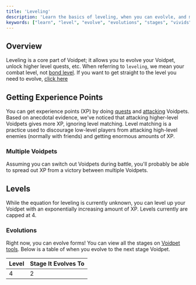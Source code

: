 ```yaml
---
title: 'Leveling'
description: 'Learn the basics of leveling, when you can evolvle, and more!'
keywords: ["learn", "level", "evolve", "evolutions", "stages", "vivids", ""]
---
```


## Overview

Leveling is a core part of Voidpet; it allows you to evolve your Voidpet, unlock higher level quests, etc. When referring to `leveling`, we mean your combat level, not [bond level](/bond-and-skills). If you want to get straight to the level you need to evolve, [click here](#evolutions)

## Getting Experience Points

You can get experience points (XP) by doing [quests](/quests) and [attacking](/attacking) Voidpets. Based on anecdotal evidence, we've noticed that attacking higher-level Voidpets gives more XP, ignoring level matching. Level matching is a practice used to discourage low-level players from attacking high-level enemies (normally with friends) and getting enormous amounts of XP. 

### Multiple Voidpets

Assuming you can switch out Voidpets during battle, you'll probably be able to spread out XP from a victory between multiple Voidpets.

## Levels 

While the equation for leveling is currently unknown, you can level up your Voidpet with an exponentially increasing amount of XP. Levels currently are capped at 4. 

### Evolutions

Right now, you can evolve forms! You can view all the stages on [Voidpet tools](https://voipet.io). Below is a table of when you evolve to the next stage Voidpet.

| Level | Stage It Evolves To |
| --- | --- |
| 4 | 2 |

